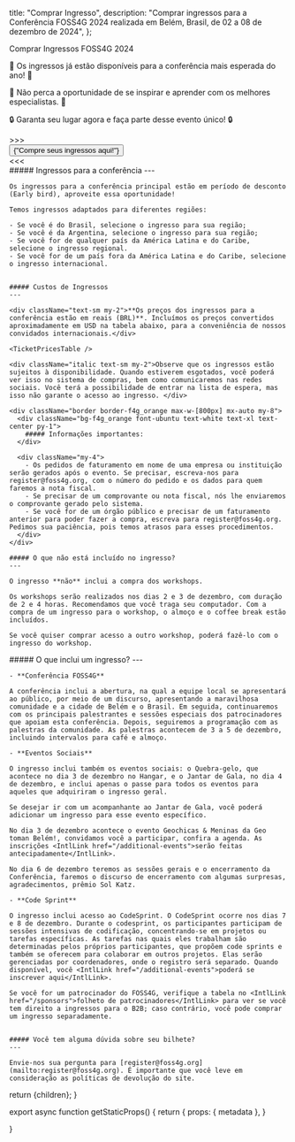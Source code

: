
  title: "Comprar Ingresso",
  description:
    "Comprar ingressos para a Conferência FOSS4G 2024 realizada em Belém, Brasil, de 02 a 08 de dezembro de 2024",
};

<Heading color="orange" bubble>
  Comprar Ingressos FOSS4G 2024
</Heading>

<div className="md:text-2xl text-center">
  <p>
    🎉 Os ingressos já estão disponíveis para a conferência mais esperada do ano! 🎉
  </p>
  <p>
    🚀 Não perca a oportunidade de se inspirar e aprender com os melhores especialistas. 🚀
  </p>
  <p>🔒 Garanta seu lugar agora e faça parte desse evento único! 🔒</p>
</div>

<div className="text-center">
  <div className="inline-block text-f4g_orange font-bold tracking-[0.4rem] md:text-4xl">
    &gt;&gt;&gt;
  </div>
  <a
    href="https://payment.2024.foss4g.org/locale/set?locale=pt-pt&next=/OSGeo-Brasil/foss4g.2024/"
    target="_blank"
    className="non-standard"
  >
    <button className=" border-f4g_red text-white bg-f4g_orange border rounded-lg py-2 px-3 text-lg md:text-4xl font-ubuntu mx-1 md:mx-3 my-3">
      {"Compre seus ingressos aqui!"}
    </button>
  </a>
  <div className="inline-block text-f4g_orange font-bold tracking-[0.4rem] md:text-4xl">
    &lt;&lt;&lt;
  </div>
</div>

<div className="grid grid-cols-1 sm:grid-cols-2 sm:space-x-4 mt-4 space-y-4 sm:space-y-0">
  <div className="">
    ##### Ingressos para a conferência
    ---

    Os ingressos para a conferência principal estão em período de desconto (Early bird), aproveite essa oportunidade!

    Temos ingressos adaptados para diferentes regiões:

    - Se você é do Brasil, selecione o ingresso para sua região;
    - Se você é da Argentina, selecione o ingresso para sua região;
    - Se você for de qualquer país da América Latina e do Caribe, selecione o ingresso regional. 
    - Se você for de um país fora da América Latina e do Caribe, selecione o ingresso internacional.


    ##### Custos de Ingressos
    ---

    <div className="text-sm my-2">**Os preços dos ingressos para a conferência estão em reais (BRL)**. Incluímos os preços convertidos aproximadamente em USD na tabela abaixo, para a conveniência de nossos convidados internacionais.</div>

    <TicketPricesTable />

    <div className="italic text-sm my-2">Observe que os ingressos estão sujeitos à disponibilidade. Quando estiverem esgotados, você poderá ver isso no sistema de compras, bem como comunicaremos nas redes sociais. Você terá a possibilidade de entrar na lista de espera, mas isso não garante o acesso ao ingresso. </div>

    <div className="border border-f4g_orange max-w-[800px] mx-auto my-8">
      <div className="bg-f4g_orange font-ubuntu text-white text-xl text-center py-1">
        ##### Informações importantes:
      </div>

      <div className="my-4">
        - Os pedidos de faturamento em nome de uma empresa ou instituição serão gerados após o evento. Se precisar, escreva-nos para register@foss4g.org, com o número do pedido e os dados para quem faremos a nota fiscal.
        - Se precisar de um comprovante ou nota fiscal, nós lhe enviaremos o comprovante gerado pelo sistema.
        - Se você for de um órgão público e precisar de um faturamento anterior para poder fazer a compra, escreva para register@foss4g.org. Pedimos sua paciência, pois temos atrasos para esses procedimentos.
      </div>
    </div>

    ##### O que não está incluído no ingresso?
    ---

    O ingresso **não** inclui a compra dos workshops. 

    Os workshops serão realizados nos dias 2 e 3 de dezembro, com duração de 2 e 4 horas. Recomendamos que você traga seu computador. Com a compra de um ingresso para o workshop, o almoço e o coffee break estão incluídos.

    Se você quiser comprar acesso a outro workshop, poderá fazê-lo com o ingresso do workshop. 
 
  </div>
  <div>
    ##### O que inclui um ingresso?
    ---

    - **Conferência FOSS4G**

    A conferência inclui a abertura, na qual a equipe local se apresentará ao público, por meio de um discurso, apresentando a maravilhosa comunidade e a cidade de Belém e o Brasil. Em seguida, continuaremos com os principais palestrantes e sessões especiais dos patrocinadores que apoiam esta conferência. Depois, seguiremos a programação com as palestras da comunidade. As palestras acontecem de 3 a 5 de dezembro, incluindo intervalos para café e almoço. 

    - **Eventos Sociais**

    O ingresso inclui também os eventos sociais: o Quebra-gelo, que acontece no dia 3 de dezembro no Hangar, e o Jantar de Gala, no dia 4 de dezembro, e inclui apenas o passe para todos os eventos para aqueles que adquiriram o ingresso geral.

    Se desejar ir com um acompanhante ao Jantar de Gala, você poderá adicionar um ingresso para esse evento específico.

    No dia 3 de dezembro acontece o evento Geochicas & Meninas da Geo toman Belém!, convidamos você a participar, confira a agenda. As inscrições <IntlLink href="/additional-events">serão feitas antecipadamente</IntlLink>. 

    No dia 6 de dezembro teremos as sessões gerais e o encerramento da Conferência, faremos o discurso de encerramento com algumas surpresas, agradecimentos, prêmio Sol Katz.

    - **Code Sprint**

    O ingresso inclui acesso ao CodeSprint. O CodeSprint ocorre nos dias 7 e 8 de dezembro. Durante o codesprint, os participantes participam de sessões intensivas de codificação, concentrando-se em projetos ou tarefas específicas. As tarefas nas quais eles trabalham são determinadas pelos próprios participantes, que propõem code sprints e também se oferecem para colaborar em outros projetos. Elas serão gerenciadas por coordenadores, onde o registro será separado. Quando disponível, você <IntlLink href="/additional-events">poderá se inscrever aqui</IntlLink>. 

    Se você for um patrocinador do FOSS4G, verifique a tabela no <IntlLink href="/sponsors">folheto de patrocinadores</IntlLink> para ver se você tem direito a ingressos para o B2B; caso contrário, você pode comprar um ingresso separadamente.


    ##### Você tem alguma dúvida sobre seu bilhete?
    ---
    
    Envie-nos sua pergunta para [register@foss4g.org](mailto:register@foss4g.org). É importante que você leve em consideração as políticas de devolução do site.

  </div>
</div>

  return <MdxLayout metadata={metadata}>{children}</MdxLayout>;
}

export async function getStaticProps() {
  return {
    props: {
      metadata
    },
  }


}
